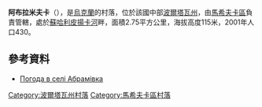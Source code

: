 {{coord|49|19|51|N|34|57|47|E|scale:100000_region:UA|display=title}}

'''阿布拉米夫卡'''（{{lang-uk|Абрамівка}}），是[[烏克蘭|烏克蘭]]的村落，位於該國中部[[波爾塔瓦州|波爾塔瓦州]]，由[[馬希夫卡區|馬希夫卡區]]負責管轄，處於[[蘇哈利皮揚卡河|蘇哈利皮揚卡河]]畔，面積2.75平方公里，海拔高度115米，2001年人口430。

==參考資料==
* [http://weather.in.ua/ua/poltavskaja/4 Погода в селі Абрамівка] {{Wayback|url=http://weather.in.ua/ua/poltavskaja/4 |date=20160305075453 }}

{{DEFAULTSORT:Абрамівка}}
[[Category:波爾塔瓦州村落|Category:波爾塔瓦州村落]]
[[Category:馬希夫卡區村落|Category:馬希夫卡區村落]]


{{Poltava-geo-stub}}